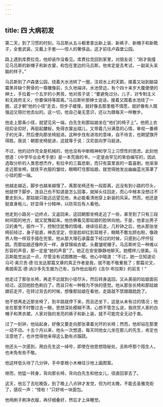 ```yaml
---
---
---
```

title: 四 大病初发
---





第二天，到了习惯的时刻，马吕斯从五斗橱里拿出新上装、新裤子、新帽子和新靴子，全套武装，又戴上手套——惊人的奢侈品，这才前往卢森堡公园。

路上遇到库费拉克，他却装作没看见。库费拉克回到家里，对朋友说：“刚才我撞见马吕斯的新帽子和新衣裳，和包在里边的马吕斯。他肯定是去考试，一副呆头呆脑的样子。”

马吕斯到了卢森堡公园，绕着大水池转了一圈，注视水上的天鹅，接着又站到脑袋霉黑并缺个胯骨的一尊雕像前，久久地端详。水池旁边，有个四十来岁大腹便便的绅士，手拉着一个五岁的小男孩，他对孩子说：“要避免过分。儿子，对专制主义和无政府主义，你要保持等距离。”马吕斯听那绅士说话，接着又围着水池绕了一圈，这才朝“他的小径”走去，但步子缓慢，就好像去那里极不情愿，就好像有人既强迫又阻拦他去似的。这一切，他自己毫无意识，还以为跟每天一样散步。

他走上那条小径，就望见另一端，白先生和那姑娘坐在“他们的椅子上”。他把上衣纽扣全扣好，再挺起腰板，免得衣裳出褶儿，又带着几分满意的心情，审视一番裤子的光泽，然后便向那坐椅挺进。这种步伐有进攻的意味，自不待言，也期望旗开得胜。我说：朝那坐椅挺进，这就等于说：汉尼拔向罗马挺进。

不过，他的动作完全是机械的，他也没有中断精神和学习上习惯性的思虑。此刻他想道：《中学毕业会考手册》是一本荒唐的书，一定是由罕见的笨伯编写的，因此选取分析的人类思想杰作，有拉辛的三篇悲剧，而只有莫里哀的一篇喜剧。他渐渐走近那坐椅，就抚平衣服的皱纹，眼睛盯住那姑娘，就觉得她发出幽幽蓝光笼罩了小径的那一端。

他越走越近，脚步也越来越慢了。离那坐椅还有一段距离，远没有到小路的尽头，他就停下脚步，连自己也不知道是怎么回事，就掉头往回走，而心中根本没想过不要走到头。那姑娘只能远远望见他，未必能看清他穿上新装的风采。然而，他还是挺直身板儿，好显得十分精神，以防背后有人看他。

他走到小路另一边终点，又返回来，这回朝那坐椅走近了一些，甚至到了只有三段树间距的地方，就又犹豫起来。他仿佛看见那姑娘的脸转向他。于是，他拿出男子汉的勇气，振作一下，控制住犹豫的情绪，继续往前走。几秒钟之后，他从那张坐椅前经过，身子挺直，神态坚定，但是脸却红到耳根子，眼睛不敢左顾右盼，像政界人物一样双手插在兜里。他从那大理石承露盘下经过的时候，只感到心怦怦狂跳。而那姑娘还像昨天一样，身穿锦缎衣裙，头戴皱呢帽子。马吕斯听见一种难以形容的声音，那一定是“她的声音”了。她正在安安静静地聊天。她模样儿很美。马吕斯能觉出这一点，尽管没有试图瞧她一眼。他心中暗道：“不过，她一旦知道论马可·奥贝贡·德·拉龙达那篇文章的真正作者是我，就不能不敬重我了；那篇论文，弗朗索瓦·德·讷沙多先生据为己有，当作他出版的《吉尔·布拉斯》的前言！”

他走过了那张长椅，再走不远就到小径尽头，然后转身返回，又从美丽的姑娘面前经过。这回他脸色刷白了，而且只有一种极为不快的感觉。他从那张长椅和那姑娘跟前走开，在转过背去的时候，想像那姑娘在看他，走路就不禁踉踉跄跄了。

他不想再走近那坐椅了，到半路就停下来，而且还坐下，这是从未有过的情况；他坐在那里不时瞥过去一眼，思想深处模糊不清，心想不管怎么说，我欣赏人家的白帽子和黑衣裙，人家对我的发亮的裤子和新上装，就不可能完全无动于衷。

过了一刻钟，他站起身，好像又要走向那张罩着光环的长椅；然而，他却站在那里一动不动。十五个月以来，他头一次想道，每天同他女儿坐在那儿的先生，肯定也注意他了，也许觉得他来得这么勤有点蹊跷。

他还头一次感到，用白先生这一绰号，即使在他思想隐秘处，去称呼那个陌生人，也未免有些不敬。

他这样低头待了几分钟，手中拿根小木棒往沙地上画图案。

继而，他猛一转身，背向那长椅，背向白先生和他女儿，径直回家去了。

这天，他忘了去吃晚饭，到了晚上八点钟才发觉，但为时太晚，不能去圣雅克街了，感叹一声：“怪啦！”只好啃一块面包。

他用刷子刷净衣服，再仔细叠好，然后才上床睡觉。
